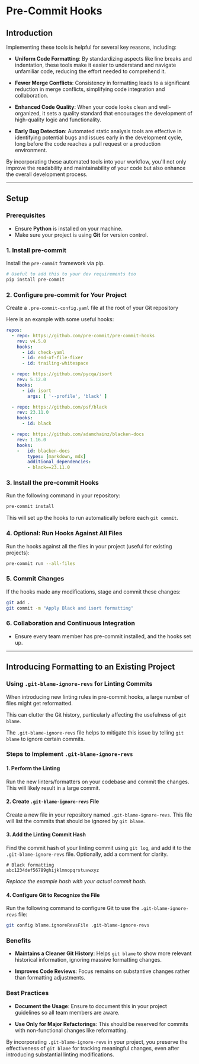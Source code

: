 Pre-Commit Hooks
================

## Introduction

Implementing these tools is helpful for several key reasons, including:

- **Uniform Code Formatting**: By standardizing aspects like line breaks and indentation, these tools make it easier to understand and navigate unfamiliar code, reducing the effort needed to comprehend it.

- **Fewer Merge Conflicts**: Consistency in formatting leads to a significant reduction in merge conflicts, simplifying code integration and collaboration.

- **Enhanced Code Quality**: When your code looks clean and well-organized, it sets a quality standard that encourages the development of high-quality logic and functionality.

- **Early Bug Detection**: Automated static analysis tools are effective in identifying potential bugs and issues early in the development cycle, long before the code reaches a pull request or a production environment.

By incorporating these automated tools into your workflow, you'll not only improve the readability and maintainability of your code but also enhance the overall development process.


---

## Setup

### Prerequisites

- Ensure **Python** is installed on your machine.
- Make sure your project is using **Git** for version control.

### 1. Install pre-commit

Install the `pre-commit` framework via pip.

```bash
# Useful to add this to your dev requirements too
pip install pre-commit
```

### 2. Configure pre-commit for Your Project

Create a `.pre-commit-config.yaml` file at the root of your Git repository

Here is an example with some useful hooks:

```yaml filename=".pre-commit-config.yaml" showLineNumbers copy
repos:
  - repo: https://github.com/pre-commit/pre-commit-hooks
    rev: v4.5.0
    hooks:
      - id: check-yaml
      - id: end-of-file-fixer
      - id: trailing-whitespace

  - repo: https://github.com/pycqa/isort
    rev: 5.12.0
    hooks:
      - id: isort
        args: [ '--profile', 'black' ]

  - repo: https://github.com/psf/black
    rev: 23.11.0
    hooks:
      - id: black

  - repo: https://github.com/adamchainz/blacken-docs
    rev: 1.16.0
    hooks:
    -   id: blacken-docs
        types: [markdown, mdx]
        additional_dependencies:
        - black==23.11.0
```

### 3. Install the pre-commit Hooks

Run the following command in your repository:

```bash
pre-commit install
```

This will set up the hooks to run automatically before each `git commit`.

### 4. Optional: Run Hooks Against All Files

Run the hooks against all the files in your project (useful for existing projects):

```bash
pre-commit run --all-files
```

### 5. Commit Changes

If the hooks made any modifications, stage and commit these changes:

```bash
git add .
git commit -m "Apply Black and isort formatting"
```

### 6. Collaboration and Continuous Integration

- Ensure every team member has pre-commit installed, and the hooks set up.

---

## Introducing Formatting to an Existing Project

### Using `.git-blame-ignore-revs` for Linting Commits

When introducing new linting rules in pre-commit hooks,
a large number of files might get reformatted.

This can clutter the Git history, particularly affecting the usefulness of `git blame`.

The `.git-blame-ignore-revs` file helps to mitigate this issue by telling
`git blame` to ignore certain commits.

### Steps to Implement `.git-blame-ignore-revs`

#### 1. Perform the Linting

Run the new linters/formatters on your codebase and commit the changes. This will likely result in a large commit.

#### 2. Create `.git-blame-ignore-revs` File

Create a new file in your repository named `.git-blame-ignore-revs`. This file will list the commits that should be ignored by `git blame`.

#### 3. Add the Linting Commit Hash

Find the commit hash of your linting commit using `git log`, and add it to the `.git-blame-ignore-revs` file. Optionally, add a comment for clarity.

```plaintext
# Black formatting
abc1234def56789ghijklmnopqrstuvwxyz
```

*Replace the example hash with your actual commit hash.*

#### 4. Configure Git to Recognize the File

Run the following command to configure Git to use the `.git-blame-ignore-revs` file:

```bash
git config blame.ignoreRevsFile .git-blame-ignore-revs
```

### Benefits

- **Maintains a Cleaner Git History**: Helps `git blame` to show more relevant historical information, ignoring massive formatting changes.

- **Improves Code Reviews**: Focus remains on substantive changes rather than formatting adjustments.

### Best Practices

- **Document the Usage**: Ensure to document this in your project guidelines so all team members are aware.

- **Use Only for Major Refactorings**: This should be reserved for commits with non-functional changes like reformatting.

By incorporating `.git-blame-ignore-revs` in your project, you preserve the effectiveness of `git blame` for tracking meaningful changes, even after introducing substantial linting modifications.
